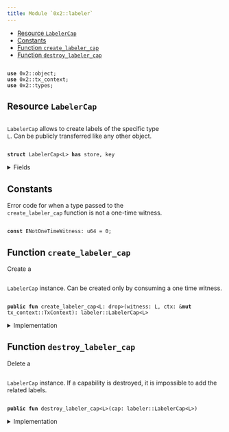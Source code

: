 ```yaml
---
title: Module `0x2::labeler`
---
```




-  [Resource `LabelerCap`](#0x2_labeler_LabelerCap)
-  [Constants](#@Constants_0)
-  [Function `create_labeler_cap`](#0x2_labeler_create_labeler_cap)
-  [Function `destroy_labeler_cap`](#0x2_labeler_destroy_labeler_cap)


<pre><code>
<b>use</b> <Link href="../iota-framework/object#0x2_object">0x2::object</Link>;
<b>use</b> <Link href="../iota-framework/tx_context#0x2_tx_context">0x2::tx_context</Link>;
<b>use</b> <Link href="../iota-framework/types#0x2_types">0x2::types</Link>;
</code></pre>



<Link id="0x2_labeler_LabelerCap"></Link>

## Resource `LabelerCap`

<code>
<Link href="../iota-framework/labeler#0x2_labeler_LabelerCap">LabelerCap</Link></code> allows to create labels of the specific type <code>
L</code>.
Can be publicly transferred like any other object.


<pre><code>
<b>struct</b> <Link href="../iota-framework/labeler#0x2_labeler_LabelerCap">LabelerCap</Link>&lt;L&gt; <b>has</b> store, key
</code></pre>



<details>
<summary>Fields</summary>


<dl>
<dt>
<code>
id: <Link href="../iota-framework/object#0x2_object_UID">object::UID</Link></code>
</dt>
<dd>

</dd>
</dl>


</details>

<Link id="@Constants_0"></Link>

## Constants


<Link id="0x2_labeler_ENotOneTimeWitness"></Link>

Error code for when a type passed to the <code>
create_labeler_cap</code> function is not a one-time witness.


<pre><code>
<b>const</b> <Link href="../iota-framework/labeler#0x2_labeler_ENotOneTimeWitness">ENotOneTimeWitness</Link>: u64 = 0;
</code></pre>



<Link id="0x2_labeler_create_labeler_cap"></Link>

## Function `create_labeler_cap`

Create a <code>
<Link href="../iota-framework/labeler#0x2_labeler_LabelerCap">LabelerCap</Link></code> instance.
Can be created only by consuming a one time witness.


<pre><code>
<b>public</b> <b>fun</b> <Link href="../iota-framework/labeler#0x2_labeler_create_labeler_cap">create_labeler_cap</Link>&lt;L: drop&gt;(witness: L, ctx: &<b>mut</b> <Link href="../iota-framework/tx_context#0x2_tx_context_TxContext">tx_context::TxContext</Link>): <Link href="../iota-framework/labeler#0x2_labeler_LabelerCap">labeler::LabelerCap</Link>&lt;L&gt;
</code></pre>



<details>
<summary>Implementation</summary>


<pre><code>
<b>public</b> <b>fun</b> <Link href="../iota-framework/labeler#0x2_labeler_create_labeler_cap">create_labeler_cap</Link>&lt;L: drop&gt;(witness: L, ctx: &<b>mut</b> TxContext): <Link href="../iota-framework/labeler#0x2_labeler_LabelerCap">LabelerCap</Link>&lt;L&gt; \{
    <b>assert</b>!(iota::types::is_one_time_witness(&witness), <Link href="../iota-framework/labeler#0x2_labeler_ENotOneTimeWitness">ENotOneTimeWitness</Link>);

    <Link href="../iota-framework/labeler#0x2_labeler_LabelerCap">LabelerCap</Link>&lt;L&gt; \{
        id: <Link href="../iota-framework/object#0x2_object_new">object::new</Link>(ctx),
    }
}
</code></pre>



</details>

<Link id="0x2_labeler_destroy_labeler_cap"></Link>

## Function `destroy_labeler_cap`

Delete a <code>
<Link href="../iota-framework/labeler#0x2_labeler_LabelerCap">LabelerCap</Link></code> instance.
If a capability is destroyed, it is impossible to add the related labels.


<pre><code>
<b>public</b> <b>fun</b> <Link href="../iota-framework/labeler#0x2_labeler_destroy_labeler_cap">destroy_labeler_cap</Link>&lt;L&gt;(cap: <Link href="../iota-framework/labeler#0x2_labeler_LabelerCap">labeler::LabelerCap</Link>&lt;L&gt;)
</code></pre>



<details>
<summary>Implementation</summary>


<pre><code>
<b>public</b> <b>fun</b> <Link href="../iota-framework/labeler#0x2_labeler_destroy_labeler_cap">destroy_labeler_cap</Link>&lt;L&gt;(cap: <Link href="../iota-framework/labeler#0x2_labeler_LabelerCap">LabelerCap</Link>&lt;L&gt;) \{
    <b>let</b> <Link href="../iota-framework/labeler#0x2_labeler_LabelerCap">LabelerCap</Link>&lt;L&gt; \{
        id,
    } = cap;

    <Link href="../iota-framework/object#0x2_object_delete">object::delete</Link>(id);
}
</code></pre>



</details>
